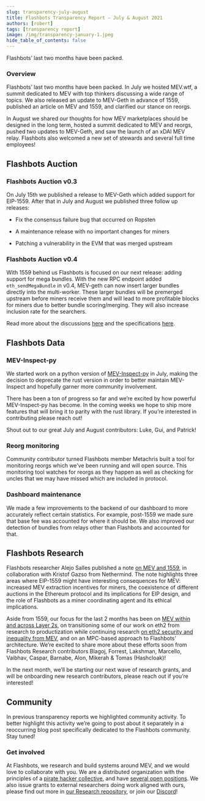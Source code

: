 ```yaml
---
slug: transparency-july-august
title: Flashbots Transparency Report — July & August 2021
authors: [robert]
tags: [transparency report]
image: /img/transparency-january-1.jpeg
hide_table_of_contents: false
---
```

Flashbots’ last two months have been packed.
<!--truncate-->
### Overview
Flashbots’ last two months have been packed. In July we hosted MEV.wtf, a summit dedicated to MEV with top thinkers discussing a wide range of topics. We also released an update to MEV-Geth in advance of 1559, published an article on MEV and 1559, and clarified our stance on reorgs.

In August we shared our thoughts for how MEV marketplaces should be designed in the long term, hosted a summit dedicated to MEV and reorgs, pushed two updates to MEV-Geth, and saw the launch of an xDAI MEV relay. Flashbots also welcomed a new set of stewards and several full time employees!

## Flashbots Auction
### Flashbots Auction v0.3

On July 15th we published a release to MEV-Geth which added support for EIP-1559. After that in July and August we published three follow up releases:
* Fix the consensus failure bug that occurred on Ropsten

* A maintenance release with no important changes for miners

* Patching a vulnerability in the EVM that was merged upstream

### Flashbots Auction v0.4

With 1559 behind us Flashbots is focused on our next release: adding support for mega bundles. With the new RPC endpoint added `eth_sendMegaBundle` in v0.4, MEV-geth can now insert larger bundles directly into the multi-worker. These larger bundles will be premerged upstream before miners receive them and will lead to more profitable blocks for miners due to better bundle scoring/merging. They will also increase inclusion rate for the searchers.

Read more about the discussions [here](https://github.com/flashbots/pm/discussions/52) and the specifications [here](https://docs.flashbots.net/flashbots-auction/miners/mev-geth-spec/v04/).

## Flashbots Data
### MEV-Inspect-py
We started work on a python version of [MEV-Inspect-py](https://github.com/flashbots/mev-inspect-py) in July, making the decision to deprecate the rust version in order to better maintain MEV-Inspect and hopefully garner more community involvement.

There has been a ton of progress so far and we’re excited by how powerful MEV-Inspect-py has become. In the coming weeks we hope to ship more features that will bring it to parity with the rust library. If you’re interested in contributing please reach out!

Shout out to our great July and August contributors: Luke, Gui, and Patrick!

### Reorg monitoring

Community contributor turned Flashbots member Metachris built a tool for monitoring reorgs which we’ve been running and will open source. This monitoring tool watches for reorgs as they happen as well as checking for uncles that we may have missed which are included in protocol.

### Dashboard maintenance
We made a few improvements to the backend of our dashboard to more accurately reflect certain statistics. For example, post-1559 we made sure that base fee was accounted for where it should be. We also improved our detection of bundles from relays other than Flashbots and accounted for that.
## Flashbots Research

Flashbots researcher Alejo Salles published a note [on MEV and 1559](https://hackmd.io/@flashbots/MEV-1559), in collaboration with Kristof Gazso from Nethermind. The note highlights three areas where EIP-1559 might have interesting consequences for MEV: increased MEV extraction incentives for miners, the coexistence of different auctions in the Ethereum protocol and its implications for EIP design, and the role of Flashbots as a miner coordinating agent and its ethical implications.

Aside from 1559, our focus for the last 2 months has been on [MEV within and across Layer 2s](https://github.com/flashbots/mev-research/blob/main/FRPs/FRP-16.md), on transitioning some of our work on eth2 from research to productization while continuing research [on eth2 security and inequality from MEV](https://github.com/flashbots/mev-research/blob/main/FRPs/FRP-15.md), and on an MPC-based approach to Flashbots’ architecture. We’re excited to share more about these efforts soon from Flashbots Research contributors Blagoj, Forrest, Lakshman, Marcello, Vaibhav, Caspar, Barnabe, Alon, Mikerah & Tomas (Hashcloak)!

In the next month, we’ll be starting our next wave of research grants, and will be onboarding new research contributors, please reach out if you’re interested!

## Community
In previous transparency reports we highlighted community activity. To better highlight this activity we’re going to post about it separately in a reoccurring blog post specifically dedicated to the Flashbots community. Stay tuned!

### Get involved
At Flashbots, we research and build systems around MEV, and we would love to collaborate with you. We are a distributed organization with the principles of a [pirate hacker collective](https://www.youtube.com/watch?v=T0fAznO1wA8), and have [several open positions](https://www.notion.so/flashbots/Flashbots-Job-Board-94d53cb01ef04a9484711dacf18739e3). We also issue grants to external researchers doing work aligned with ours, please find out more in [our Research repository](https://github.com/flashbots/mev-research), or join our [Discord](https://discord.gg/7hvTycdNcK)!
